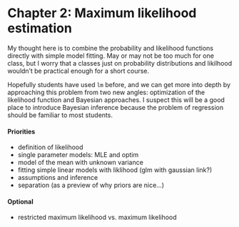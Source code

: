 Chapter 2: Maximum likelihood estimation
=============================

My thought here is to combine the probability and likelihood functions directly with simple model fitting. May or may not be too much for one class, but I worry that a classes just on probability distributions and likilhood wouldn't be practical enough for a short course. 

Hopefully students have used `lm` before, and we can get more into depth by approaching this problem from two new angles: optimization of the likelihood function and Bayesian approaches. I suspect this will be a good place to introduce Bayesian inference because the problem of regression should be familiar to most students.

#### Priorities

- definition of likelihood
- single parameter models: MLE and optim
- model of the mean with unknown variance 
- fitting simple linear models with liklihood (glm with gaussian link?)
- assumptions and inference
- separation (as a preview of why priors are nice...)

#### Optional

- restricted maximum likelihood vs. maximum likelihood
